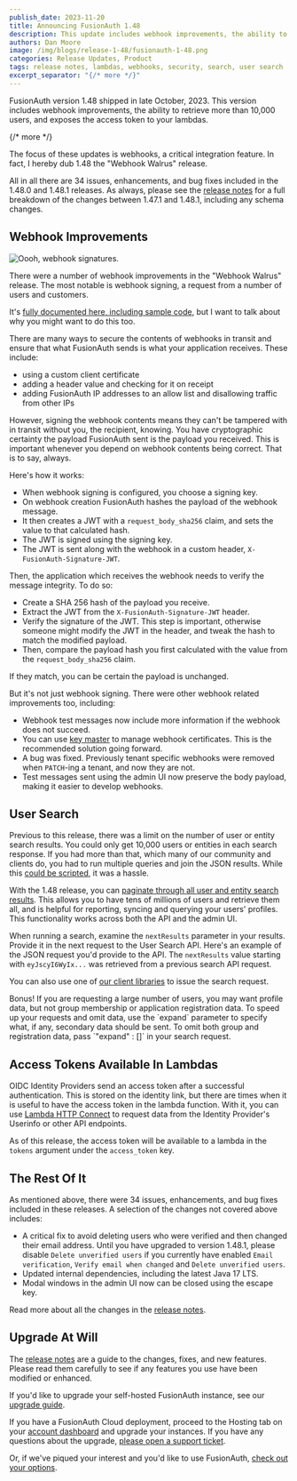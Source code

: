 ```yaml
---
publish_date: 2023-11-20
title: Announcing FusionAuth 1.48
description: This update includes webhook improvements, the ability to retrieve more than 10,000 users, and exposes the access token to your lambdas.
authors: Dan Moore
image: /img/blogs/release-1-48/fusionauth-1-48.png
categories: Release Updates, Product
tags: release notes, lambdas, webhooks, security, search, user search
excerpt_separator: "{/* more */}"
---
```


FusionAuth version 1.48 shipped in late October, 2023. This version includes webhook improvements, the ability to retrieve more than 10,000 users, and exposes the access token to your lambdas.

{/* more */}

The focus of these updates is webhooks, a critical integration feature. In fact, I hereby dub 1.48 the "Webhook Walrus" release.

All in all there are 34 issues, enhancements, and bug fixes included in the 1.48.0 and 1.48.1 releases. As always, please see the [release notes](/docs/release-notes/#version-1-48-1) for a full breakdown of the changes between 1.47.1 and 1.48.1, including any schema changes.

## Webhook Improvements

![Oooh, webhook signatures.](/img/blogs/release-1-48/walrus-meme.png)

There were a number of webhook improvements in the "Webhook Walrus" release. The most notable is webhook signing, a request from a number of users and customers. 

It's [fully documented here, including sample code](/docs/extend/events-and-webhooks/signing), but I want to talk about why you might want to do this too.

There are many ways to secure the contents of webhooks in transit and ensure that what FusionAuth sends is what your application receives. These include:

* using a custom client certificate
* adding a header value and checking for it on receipt
* adding FusionAuth IP addresses to an allow list and disallowing traffic from other IPs

However, signing the webhook contents means they can't be tampered with in transit without you, the recipient, knowing. You have cryptographic certainty the payload FusionAuth sent is the payload you received. This is important whenever you depend on webhook contents being correct. That is to say, always.

Here's how it works: 

* When webhook signing is configured, you choose a signing key.
* On webhook creation FusionAuth hashes the payload of the webhook message.
* It then creates a JWT with a `request_body_sha256` claim, and sets the value to that calculated hash.
* The JWT is signed using the signing key.
* The JWT is sent along with the webhook in a custom header, `X-FusionAuth-Signature-JWT`.

Then, the application which receives the webhook needs to verify the message integrity. To do so: 

* Create a SHA 256 hash of the payload you receive.
* Extract the JWT from the `X-FusionAuth-Signature-JWT` header.
* Verify the signature of the JWT. This step is important, otherwise someone might modify the JWT in the header, and tweak the hash to match the modified payload.
* Then, compare the payload hash you first calculated with the value from the `request_body_sha256` claim.

If they match, you can be certain the payload is unchanged.

But it's not just webhook signing. There were other webhook related improvements too, including:

* Webhook test messages now include more information if the webhook does not succeed.
* You can use [key master](/docs/operate/secure/key-master) to manage webhook certificates. This is the recommended solution going forward.
* A bug was fixed. Previously tenant specific webhooks were removed when `PATCH`-ing a tenant, and now they are not.
* Test messages sent using the admin UI now preserve the body payload, making it easier to develop webhooks.

## User Search

Previous to this release, there was a limit on the number of user or entity search results. You could only get 10,000 users or entities in each search response. If you had more than that, which many of our community and clients do, you had to run multiple queries and join the JSON results. While this [could be scripted](https://github.com/FusionAuth/fusionauth-example-scripts/tree/main/full-user-search), it was a hassle.

With the 1.48 release, you can [paginate through all user and entity search results](/docs/lifecycle/manage-users/search/search#extended-pagination). This allows you to have tens of millions of users and retrieve them all, and is helpful for reporting, syncing and querying your users' profiles. This functionality works across both the API and the admin UI.

When running a search, examine the `nextResults` parameter in your results. Provide it in the next request to the User Search API. Here's an example of the JSON request you'd provide to the API. The `nextResults` value starting with `eyJscyI6WyIx...` was retrieved from a previous search API request.

<JSON title="Example Request JSON using `nextResults`" src="users/search-nextResults-request.json" />

You can also use one of [our client libraries](/docs/sdks) to issue the search request.

<Aside type="tip" nodark="true">Bonus! If you are requesting a large number of users, you may want profile data, but not group membership or application registration data. To speed up your requests and omit data, use the `expand` parameter to specify what, if any, secondary data should be sent. To omit both group and registration data, pass `"expand" : []` in your search request.</Aside>

## Access Tokens Available In Lambdas

OIDC Identity Providers send an access token after a successful authentication. This is stored on the identity link, but there are times when it is useful to have the access token in the lambda function. With it, you can use [Lambda HTTP Connect](/docs/extend/code/lambdas#using-lambda-http-connect) to request data from the Identity Provider's Userinfo or other API endpoints.

As of this release, the access token will be available to a lambda in the `tokens` argument under the `access_token` key.

## The Rest Of It

As mentioned above, there were 34 issues, enhancements, and bug fixes included in these releases. A selection of the changes not covered above includes:

* A critical fix to avoid deleting users who were verified and then changed their email address. Until you have upgraded to version 1.48.1, please disable `Delete unverified users` if you currently have enabled `Email verification`, `Verify email when changed` and `Delete unverified users`. 
* Updated internal dependencies, including the latest Java 17 LTS.
* Modal windows in the admin UI now can be closed using the escape key.

Read more about all the changes in the [release notes](/docs/release-notes/#version-1-48-1).

## Upgrade At Will

The [release notes](/docs/release-notes/#version-1-48-1) are a guide to the changes, fixes, and new features. Please read them carefully to see if any features you use have been modified or enhanced.

If you'd like to upgrade your self-hosted FusionAuth instance, see our [upgrade guide](/docs/operate/deploy/upgrade). 

If you have a FusionAuth Cloud deployment, proceed to the <Breadcrumb>Hosting</Breadcrumb> tab on your <a href="https://account.fusionauth.io/account/deployment/" target="_blank">account dashboard</a> and upgrade your instances. If you have any questions about the upgrade, <a href="https://account.fusionauth.io/account/support/" target="_blank">please open a support ticket</a>.

Or, if we've piqued your interest and you'd like to use FusionAuth, [check out your options](/pricing).
